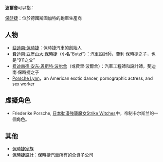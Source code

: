 '''波爾舍'''可以指：

[[保時捷|保時捷]]：位於德國斯圖加特的跑車生產商

== 人物 ==
*[[斐迪南·保時捷|斐迪南·保時捷]]：保時捷汽車的創始人
*[[費迪南·亞歷山大·保時捷|費迪南·亞歷山大·保時捷]]（小名“Butzi”）：汽車設計師，費利·保時捷之子，也是“911之父”
*[[费迪南德·安东·恩斯特·波尔舍|费迪南德·安东·恩斯特·波尔舍]]（或費里·波爾舍）：汽車工程師和設計師，斐迪南·保時捷之子
*[[Porsche_Lynn|Porsche Lynn]]，an American exotic dancer, pornographic actress, and sex worker

== 虛擬角色 ==
* Friederike Porsche, [[日本|日本]][[動漫|動漫]][[強襲魔女|強襲魔女]][[Strike_Witches|Strike Witches]]中，帝制卡尔斯兰的一個角色。

== 其他 ==
*[[保時捷家族|保時捷家族]]
*[[保時捷設計|保時捷設計]]：保時捷汽車所有的全資子公司

{{disambig|cat=三字譯名消歧義}}